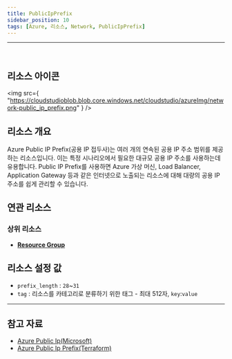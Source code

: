 ```yaml
---
title: PublicIpPrefix
sidebar_position: 10
tags: [Azure, 리소스, Network, PublicIpPrefix]
---
```


<hr />
<br />

## 리소스 아이콘

<img
    src={
        "https://cloudstudioblob.blob.core.windows.net/cloudstudio/azureImg/network-public_ip_prefix.png"
    }
/>

## 리소스 개요

Azure Public IP Prefix(공용 IP 접두사)는 여러 개의 연속된 공용 IP 주소 범위를 제공하는 리소스입니다. 
이는 특정 시나리오에서 필요한 대규모 공용 IP 주소를 사용하는데 유용합니다. 
Public IP Prefix를 사용하면 Azure 가상 머신, Load Balancer, Application Gateway 등과 같은 
인터넷으로 노출되는 리소스에 대해 대량의 공용 IP 주소를 쉽게 관리할 수 있습니다.


## 연관 리소스

### 상위 리소스

-   [**Resource Group**](https://docs.cstudio.app/docs/resource/azure/Base/ResourceGroup)

## 리소스 설정 값

-   `prefix_length` : `28`~`31`
-   `tag` : 리소스를 카테고리로 분류하기 위한 태그 - 최대 512자, `key`:`value`

---

## 참고 자료

-   [Azure Public Ip(Microsoft)](https://learn.microsoft.com/ko-kr/azure/virtual-network/ip-services/public-ip-addresses)
-   [Azure Public Ip Prefix(Terraform)](https://registry.terraform.io/providers/hashicorp/azurerm/latest/docs/resources/public_ip_prefix)

